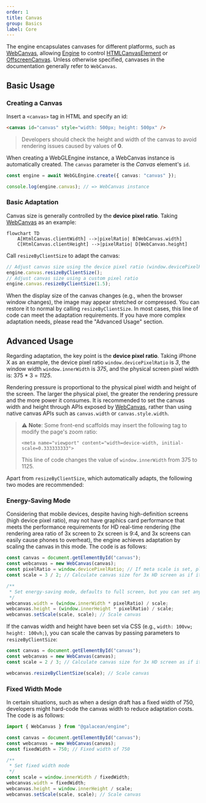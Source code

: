 ```yaml
---
order: 1
title: Canvas
group: Basics
label: Core
---
```


The engine encapsulates canvases for different platforms, such as [WebCanvas](/apis/rhi-webgl/#WebCanvas), allowing [Engine](/apis/core/#Engine) to control [HTMLCanvasElement](https://developer.mozilla.org/en-US/docs/Web/API/HTMLCanvasElement) or [OffscreenCanvas](https://developer.mozilla.org/en-US/docs/Web/API/OffscreenCanvas). Unless otherwise specified, canvases in the documentation generally refer to `WebCanvas`.

## Basic Usage

### Creating a Canvas

Insert a `<canvas>` tag in HTML and specify an id:

```html
<canvas id="canvas" style="width: 500px; height: 500px" />
```

> Developers should check the height and width of the canvas to avoid rendering issues caused by values of **0**.

When creating a WebGLEngine instance, a WebCanvas instance is automatically created. The `canvas` parameter is the _Canvas_ element's `id`.

```typescript
const engine = await WebGLEngine.create({ canvas: "canvas" });

console.log(engine.canvas); // => WebCanvas instance
```

### Basic Adaptation

Canvas size is generally controlled by the **device pixel ratio**. Taking [WebCanvas](/apis/rhi-webgl/#WebCanvas) as an example:

```mermaid
flowchart TD
    A[HtmlCanvas.clientWidth] -->|pixelRatio| B[WebCanvas.width]
    C[HtmlCanvas.clientHeight] -->|pixelRatio| D[WebCanvas.height]
```

Call `resizeByClientSize` to adapt the canvas:

```typescript
// Adjust canvas size using the device pixel ratio (window.devicePixelRatio)
engine.canvas.resizeByClientSize();
// Adjust canvas size using a custom pixel ratio
engine.canvas.resizeByClientSize(1.5);
```

When the display size of the canvas changes (e.g., when the browser window changes), the image may appear stretched or compressed. You can restore it to normal by calling `resizeByClientSize`. In most cases, this line of code can meet the adaptation requirements. If you have more complex adaptation needs, please read the "Advanced Usage" section.

## Advanced Usage

Regarding adaptation, the key point is the **device pixel ratio**. Taking iPhone X as an example, the device pixel ratio `window.devicePixelRatio` is _3_, the window width `window.innerWidth` is _375_, and the physical screen pixel width is: 375 * 3 = *1125*.

Rendering pressure is proportional to the physical pixel width and height of the screen. The larger the physical pixel, the greater the rendering pressure and the more power it consumes. It is recommended to set the canvas width and height through APIs exposed by [WebCanvas](/apis/rhi-webgl/WebCanvas), rather than using native canvas APIs such as `canvas.width` or `canvas.style.width`.

> ⚠️ **Note**: Some front-end scaffolds may insert the following tag to modify the page's zoom ratio:
>
> `<meta name="viewport" content="width=device-width, initial-scale=0.333333333">`
>
> This line of code changes the value of `window.innerWidth` from 375 to 1125.

Apart from `resizeByClientSize`, which automatically adapts, the following two modes are recommended:

### Energy-Saving Mode

Considering that mobile devices, despite having high-definition screens (high device pixel ratio), may not have graphics card performance that meets the performance requirements for HD real-time rendering (the rendering area ratio of 3x screen to 2x screen is 9:4, and 3x screens can easily cause phones to overheat), the engine achieves adaptation by scaling the canvas in this mode. The code is as follows:

```typescript
const canvas = document.getElementById("canvas");
const webcanvas = new WebCanvas(canvas);
const pixelRatio = window.devicePixelRatio; // If meta scale is set, please set to 1
const scale = 3 / 2; // Calculate canvas size for 3x HD screen as if it were 2x

/**
 * Set energy-saving mode, defaults to full screen, but you can set any width and height
 */
webcanvas.width = (window.innerWidth * pixelRatio) / scale;
webcanvas.height = (window.innerHeight * pixelRatio) / scale;
webcanvas.setScale(scale, scale); // Scale canvas
```

If the canvas width and height have been set via CSS (e.g., `width: 100vw; height: 100vh;`), you can scale the canvas by passing parameters to `resizeByClientSize`:

```typescript
const canvas = document.getElementById("canvas");
const webcanvas = new WebCanvas(canvas);
const scale = 2 / 3; // Calculate canvas size for 3x HD screen as if it were 2x

webcanvas.resizeByClientSize(scale); // Scale canvas
```

### Fixed Width Mode

In certain situations, such as when a design draft has a fixed width of 750, developers might hard-code the canvas width to reduce adaptation costs. The code is as follows:

```typescript
import { WebCanvas } from "@galacean/engine";

const canvas = document.getElementById("canvas");
const webcanvas = new WebCanvas(canvas);
const fixedWidth = 750; // Fixed width of 750

/**
 * Set fixed width mode
 */
const scale = window.innerWidth / fixedWidth;
webcanvas.width = fixedWidth;
webcanvas.height = window.innerHeight / scale;
webcanvas.setScale(scale, scale); // Scale canvas
```